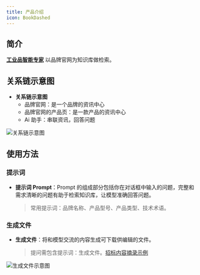 ```yaml
---
title: 产品介绍
icon: BookDashed
---
```


## 简介

**[工业品智能专家](https://www.aibangxuanxing.com)** 以品牌官网为知识库做检索。

## 关系链示意图

- **关系链示意图**
  - 品牌官网：是一个品牌的资讯中心
  - 品牌官网的产品页：是一款产品的资讯中心
  - Ai 助手：串联资讯，回答问题

![关系链示意图](https://pub-9afd37582afd4e23a5f8075515d93ece.r2.dev/introduction.png)

## 使用方法

### 提示词

- **提示词 Prompt**：Prompt 的组成部分包括你在对话框中输入的问题，完整和需求清晰的问题有助于检索知识库，让模型准确回答问题。
  > 常用提示词：品牌名称、产品型号、产品类型、技术术语。

### 生成文件

- **生成文件**：将和模型交流的内容生成可下载供编辑的文件。
  > 提问需包含提示词：生成文件。[招标内容摘录示例](https://docs.aibangxuanxing.com/docs/example/example_analysis_product)

![生成文件示意图](https://pub-9afd37582afd4e23a5f8075515d93ece.r2.dev/save-as-pdf.jpg)
